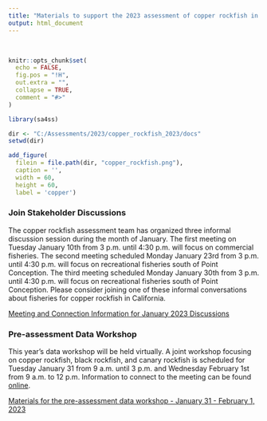 ```yaml
---
title: "Materials to support the 2023 assessment of copper rockfish in California waters"
output: html_document
---
```


\

```r
knitr::opts_chunk$set(
  echo = FALSE,
  fig.pos = "!H",
  out.extra = "",
  collapse = TRUE,
  comment = "#>"
)

library(sa4ss)

dir <- "C:/Assessments/2023/copper_rockfish_2023/docs"
setwd(dir)


```

```r
add_figure(
  filein = file.path(dir, "copper_rockfish.png"), 
  caption = '',
  width = 60,
  height = 60,
  label = 'copper')

``` 


### Join Stakeholder Discussions

The copper rockfish assessment team has organized three informal discussion session during the month of January. The first meeting on Tuesday January 10th from 3 p.m. until 4:30 p.m. will focus on commercial fisheries. The second meeting scheduled Monday January 23rd from 3 p.m. until 4:30 p.m. will focus on recreational fisheries south of Point Conception. The third meeting scheduled Monday January 30th from 3 p.m. until 4:30 p.m. will focus on recreational fisheries south of Point Conception. Please consider joining one of these informal conversations about fisheries for copper rockfish in California.

<a href="Copper rockfish and the fisheries - virtual discussions.pdf" target="_blank">Meeting and Connection Information for January 2023 Discussions</a>

### Pre-assessment Data Workshop

This year's data workshop will be held virtually. A joint workshop focusing on copper rockfish, black rockfish, and canary rockfish is scheduled for Tuesday January 31 from 9 a.m. until 3 p.m. and Wednesday February 1st from 9 a.m. to 12 p.m. Information to connect to the meeting can be found [online](https://www.pcouncil.org/events/pre-assessment-workshop-for-copper-canary-and-black-rockfish-january-31-amp-february-1-2023/).

[Materials for the pre-assessment data workshop - January 31 - February 1, 2023](data_workshop)

